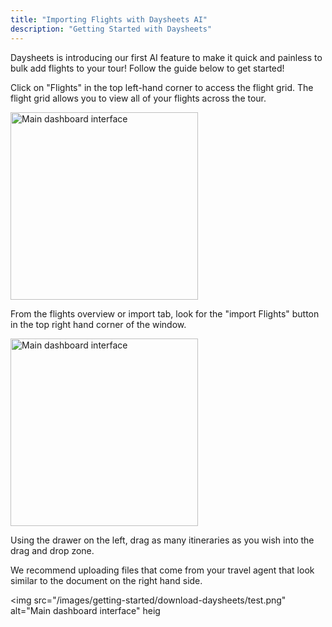 ```yaml
---
title: "Importing Flights with Daysheets AI"
description: "Getting Started with Daysheets"
---
```


Daysheets is introducing our first AI feature to make it quick and painless to
bulk add flights to your tour! Follow the guide below to get started!

Click on "Flights" in the top left-hand corner to access the flight grid. The
flight grid allows you to view all of your flights across the tour.

<img
  src="/images/getting-started/download-daysheets/test.png"
  alt="Main dashboard interface"
  height="300"
  className="rounded-lg"
/>

From the flights overview or import tab, look for the "import Flights" button
in the top right hand corner of the window.

<img
  src="/images/getting-started/download-daysheets/test.png"
  alt="Main dashboard interface"
  height="300"
  className="rounded-lg"
/>

Using the drawer on the left, drag as many itineraries as you wish into the
drag and drop zone.

We recommend uploading files that come from your travel agent that look similar
to the document on the right hand side.

<img
  src="/images/getting-started/download-daysheets/test.png"
  alt="Main dashboard interface"
  heig

